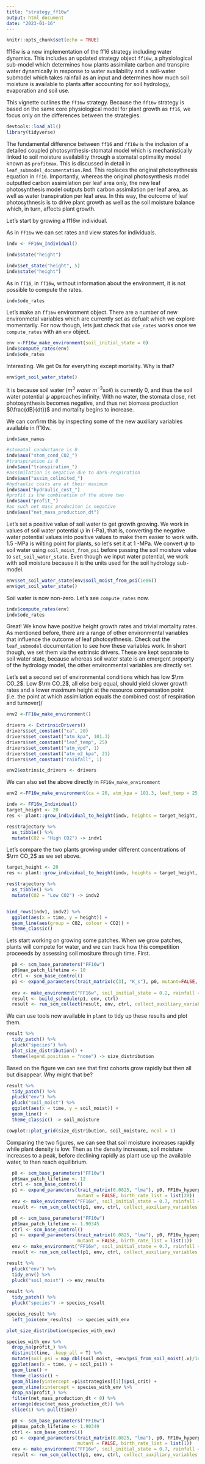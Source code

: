 ```yaml
---
title: "strategy_ff16w"
output: html_document
date: "2023-01-16"
---
```


```r
knitr::opts_chunk$set(echo = TRUE)
```

ff16w is a new implementation of the ff16 strategy including water dynamics. This includes an updated strategy object `ff16w`, a physiological sub-model which determines how plants assimilate carbon and transpire water dynamically in response to water availability and a soil-water submodel which takes rainfall as an input and determines how much soil moisture is available to plants after accounting for soil hydrology, evaporation and soil use.

This vignette outlines the `ff16w` strategy. Because the `ff16w` strategy is based on the same core physiological model for plant growth as `ff16`, we focus only on the differences between the strategies. 

```r
devtools::load_all()
library(tidyverse)
```

The fundamental difference between `ff16` and `ff16w` is the inclusion of a detailed coupled photosynthesis-stomatal model which is mechanistically linked to soil moisture availability through a stomatal optimality model known as `profitmax`. This is discussed in detail in `leaf_submodel_documentation.Rmd`. This replaces the original photosythnesis equation in `ff16`. Importantly, whereas the original photosynthesis model outputted carbon assimilation per leaf area only, the new leaf photosynthesis model outputs both carbon assimilation per leaf area, as well as water transpiration per leaf area. In this way, the outcome of leaf photosythnesis is to drive plant growth as well as the soil moisture balance which, in turn, affects plant growth. 


Let's start by growing a ff16w individual.

As in `ff16w` we can set rates and view states for individuals.
```r
indv <- FF16w_Individual()
```

```r
indv$state("height")
```

```r
indv$set_state("height", 5)
indv$state("height")
```

As in `ff16`, in `ff16w`, without information about the environment, it is not possible to compute the rates.

```r
indv$ode_rates
```

Let's make an `ff16w` environment object. There are a number of new environmetal variables which are currently set as defualt which we explore momentarily. For now though, lets just check that `ode_rates` works once we `compute_rates` with an `env` object.

```r
env <-FF16w_make_environment(soil_initial_state = 0)
indv$compute_rates(env)
indv$ode_rates
```

Interesting. We get 0s for everything except mortality. Why is that?

```r
env$get_soil_water_state()
```

It is because soil water $(m^3~water~m^{-3}soil)$ is currently 0, and thus the soil water potential $\psi$ approaches infinity. With no water, the stomata close, net photosynthesis becomes negative, and thus net biomass production $(\frac{dB}{dt})$ and mortality begins to increase. 

We can confirm this by inspecting some of the new auxiliary variables available in ff16w.

```r
indv$aux_names

#stomatal conductance is 0
indv$aux("stom_cond_CO2_")
#transpiration is 0
indv$aux("transpiration_")
#assimilation is negative due to dark-respiration
indv$aux("assim_colimited_")
#hydraulic costs are at their maximum
indv$aux("hydraulic_cost_")
#profit is the combination of the above two
indv$aux("profit_")
#as such net mass produciton is negative
indv$aux("net_mass_production_dt")
```

Let's set a positive value of soil water to get growth growing. We work in values of soil water potential $\psi$ in (-Pa), that is, converting the negative water potential values into positive values to make them easier to work with. 1.5 -MPa is wilting point for plants, so let's set it at 1 -MPa. We convert $\psi$ to soil water using `soil_moist_from_psi` before passing the soil moisture value to `set_soil_water_state`. Even though we input water potential, we work with soil moisture because it is the units used for the soil hydrology sub-model.


```r
env$set_soil_water_state(env$soil_moist_from_psi(1e06))
env$get_soil_water_state()
```

Soil water is now non-zero. Let's see `compute_rates` now.

```r
indv$compute_rates(env)
indv$ode_rates
```

Great! We know have positive height growth rates and trivial mortality rates. As mentioned before, there are a range of other environmental variables that influence the outcome of leaf photosythnesis. Check out the `leaf_submodel` documentation to see how these variables work. In short though, we set them via the extrinsic drivers. These are kept separate to soil water state, because whereas soil water state is an emergent property of the hydrology model, the other environmental variables are directly set. 

Let's set a second set of environmental conditions which has low $\rm CO_2$. Low $\rm CO_2$, all else beig equal, should yield slower growth rates and a lower maximum height at the resource compensation point (i.e. the point at which assimilation equals the combined cost of respiration and turnover)/

```r
env2 <-FF16w_make_environment()

drivers <- ExtrinsicDrivers()
drivers$set_constant("ca", 20)
drivers$set_constant("atm_kpa", 101.3)
drivers$set_constant("leaf_temp", 25)
drivers$set_constant("atm_vpd", 1)
drivers$set_constant("atm_o2_kpa", 21)
drivers$set_constant("rainfall", 1)

env2$extrinsic_drivers <- drivers
```

We can also set the above directly in `FF16w_make_environment`

```r
env2 <-FF16w_make_environment(ca = 20, atm_kpa = 101.3, leaf_temp = 25, atm_vpd = 1, atm_o2_kpa = 21, rainfall = 1)
```

```r
indv <- FF16w_Individual()
target_height <- 20
res <- plant::grow_individual_to_height(indv, heights = target_height, env, time_max =100)

res$trajectory %>%
  as_tibble() %>% 
  mutate(CO2 = "High CO2") -> indv1
```

Let's compare the two plants growing under different concentrations of $\rm CO_2$ as we set above.

```r
target_height <- 20
res <- plant::grow_individual_to_height(indv, heights = target_height, env2, time_max =100)

res$trajectory %>%
  as_tibble() %>% 
  mutate(CO2 = "Low CO2") -> indv2


bind_rows(indv1, indv2) %>% 
  ggplot(aes(x = time, y = height)) +
  geom_line(aes(group = CO2, colour = CO2)) +
  theme_classic()
```

Lets start working on growing some patches. When we grow patches, plants will compete for water, and we can track how this competition proceeeds by assessing soil mositure through time. First. 


```r
  p0 <- scm_base_parameters("FF16w")
  p0$max_patch_lifetime <- 10
  ctrl <- scm_base_control()
  p1 <- expand_parameters(trait_matrix(c(3), "K_s"), p0, mutant=FALSE, birth_rate_list = c(10))
  
  env <- make_environment("FF16w", soil_initial_state = 0.2, rainfall = 1)
  result <- build_schedule(p1, env, ctrl)
  result <- run_scm_collect(result, env, ctrl, collect_auxiliary_variables = TRUE)
```

We can use tools now available in `plant` to tidy up these results and plot them.

```r
result %>%
  tidy_patch() %>%
  pluck("species") %>%
  plot_size_distribution() +
  theme(legend.position = "none") -> size_distribution
```

Based on the figure we can see that first cohorts grow rapidly but then all but disappear. Why might that be?

```r
result %>%
  tidy_patch() %>%
  pluck("env") %>%
  pluck("soil_moist") %>%
  ggplot(aes(x = time, y = soil_moist)) +
  geom_line() +
  theme_classic() -> soil_moisture

cowplot::plot_grid(size_distribution, soil_moisture, ncol = 1)
```

Comparing the two figures, we can see that soil moisture increases rapidly while plant density is low. Then as the density increases, soil moisture increases to a peak, before declining rapidly as plant use up the available water, to then reach equilibrium.

```r
  p0 <- scm_base_parameters("FF16w")
  p0$max_patch_lifetime <- 12
  ctrl <- scm_base_control()
  p1 <- expand_parameters(trait_matrix(0.0825, "lma"), p0, FF16w_hyperpar,
                          mutant = FALSE, birth_rate_list = list(20))  
  env <- make_environment("FF16w", soil_initial_state = 0.7, rainfall = 0.55)
  result <- run_scm_collect(p1, env, ctrl, collect_auxiliary_variables = TRUE)
```

```r
  p0 <- scm_base_parameters("FF16w")
  p0$max_patch_lifetime <- 1.90345
  ctrl <- scm_base_control()
  p1 <- expand_parameters(trait_matrix(0.0825, "lma"), p0, FF16w_hyperpar,
                          mutant = FALSE, birth_rate_list = list(1))  
  env <- make_environment("FF16w", soil_initial_state = 0.7, rainfall = 0.55)
  result <- run_scm_collect(p1, env, ctrl, collect_auxiliary_variables = TRUE)
```

```r
result %>%
  pluck("env") %>%
  tidy_env() %>%
  pluck("soil_moist") -> env_results
  
result %>%
  tidy_patch() %>%
  pluck("species") -> species_result

species_result %>% 
  left_join(env_results)  -> species_with_env

plot_size_distribution(species_with_env)

species_with_env %>% 
  drop_na(profit_) %>%
  distinct(time, .keep_all = T) %>%
  mutate(soil_psi = map_dbl(soil_moist, ~env$psi_from_soil_moist(.x)/1e6)) %>%
  ggplot(aes(x = time, y = soil_psi)) +
  geom_line() +
  theme_classic() +
  geom_hline(yintercept =p1$strategies[[1]]$psi_crit) +
  geom_vline(xintercept = species_with_env %>%
  drop_na(profit_) %>%
  filter(net_mass_production_dt < 0) %>%
  arrange(desc(net_mass_production_dt)) %>%
  slice(1) %>% pull(time))
```


```r
  p0 <- scm_base_parameters("FF16w")
  p0$max_patch_lifetime <- 1.90349
  ctrl <- scm_base_control()
  p1 <- expand_parameters(trait_matrix(0.0825, "lma"), p0, FF16w_hyperpar,
                          mutant = FALSE, birth_rate_list = list(1))  
  env <- make_environment("FF16w", soil_initial_state = 0.7, rainfall = 0.55)
  result <- run_scm_collect(p1, env, ctrl, collect_auxiliary_variables = TRUE)
```


